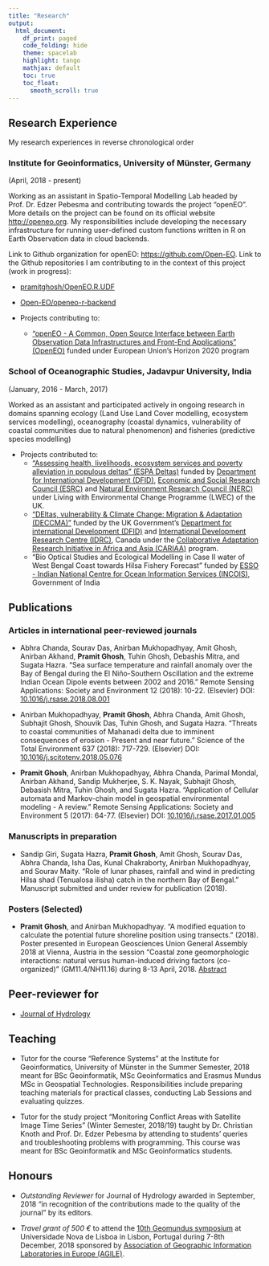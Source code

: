 ```yaml
---
title: "Research"
output:
  html_document:
    df_print: paged
    code_folding: hide
    theme: spacelab
    highlight: tango
    mathjax: default
    toc: true
    toc_float:
      smooth_scroll: true
---
```


## Research Experience

My research experiences in reverse chronological order

### Institute for Geoinformatics, University of Münster, Germany
(April, 2018 - present)

Working as an assistant in Spatio-Temporal Modelling Lab headed by Prof. Dr. Edzer Pebesma  and contributing towards the project "openEO". More details on the project can be found on its official website <http://openeo.org>. My responsibilities include developing the necessary infrastructure for running user-defined custom functions written in R on Earth Observation data in cloud backends.

Link to Github organization for openEO: <https://github.com/Open-EO>. Link to the Github repositories I am contributing to in the context of this project (work in progress):

  - [pramitghosh/OpenEO.R.UDF](https://github.com/pramitghosh/OpenEO.R.UDF)
  - [Open-EO/openeo-r-backend](https://github.com/Open-EO/openeo-r-backend)

* Projects contributing to:
    - ["openEO - A Common, Open Source Interface between Earth Observation Data Infrastructures and Front-End Applications" (OpenEO)](http://openeo.org) funded under European Union's Horizon 2020 program
      
### School of Oceanographic Studies, Jadavpur University, India
(January, 2016 - March, 2017)

Worked as an assistant and participated actively in ongoing research in domains spanning ecology (Land Use Land Cover modelling, ecosystem services modelling), oceanography (coastal dynamics, vulnerability of coastal communities due to natural phenomenon) and fisheries (predictive species modelling)

* Projects contributed to:
    - ["Assessing health, livelihoods, ecosystem services and poverty alleviation in populous deltas" (ESPA Deltas)](http://espadelta.geodata.soton.ac.uk/) funded by [Department for International Development (DFID)](https://www.gov.uk/government/organisations/department-for-international-development), [Economic and Social Research Council (ESRC)](https://esrc.ukri.org/) and [Natural Environment Research Council (NERC)](https://nerc.ukri.org/) under Living with Environmental Change Programme (LWEC) of the UK.
    - ["DEltas, vulnerability & Climate Change: Migration & Adaptation (DECCMA)"](http://www.deccma.com/deccma/overview/) funded by the UK Government's [Department for international Development (DFID)](https://www.gov.uk/government/organisations/department-for-international-development) and [International Development Research Centre (IDRC)](https://www.idrc.ca/en), Canada under the [Collaborative Adaptation Research Initiative in Africa and Asia (CARIAA)](https://cariaa.net/) program.
    - "Bio Optical Studies and Ecological Modelling in Case II water of West Bengal Coast towards Hilsa Fishery Forecast" funded by [ESSO - Indian National Centre for Ocean Information Services (INCOIS)](http://www.incois.gov.in), Government of India
    
## Publications

### Articles in international peer-reviewed journals

* Abhra Chanda, Sourav Das, Anirban Mukhopadhyay, Amit Ghosh, Anirban Akhand, **Pramit Ghosh**, Tuhin Ghosh, Debashis Mitra, and Sugata Hazra. "Sea surface temperature and rainfall anomaly over the Bay of Bengal during the El Niño-Southern Oscillation and the extreme Indian Ocean Dipole events between 2002 and 2016." Remote Sensing Applications: Society and Environment 12 (2018): 10-22. (Elsevier) DOI: [10.1016/j.rsase.2018.08.001](https://doi.org/10.1016/j.rsase.2018.08.001)

* Anirban Mukhopadhyay, **Pramit Ghosh**, Abhra Chanda, Amit Ghosh, Subhajit Ghosh, Shouvik Das, Tuhin Ghosh, and Sugata Hazra. "Threats to coastal communities of Mahanadi delta due to imminent consequences of erosion - Present and near future." Science of the Total Environment 637 (2018): 717-729. (Elsevier) DOI: [10.1016/j.scitotenv.2018.05.076](https://doi.org/10.1016/j.scitotenv.2018.05.076)

* **Pramit Ghosh**, Anirban Mukhopadhyay, Abhra Chanda, Parimal Mondal, Anirban Akhand, Sandip Mukherjee, S. K. Nayak, Subhajit Ghosh, Debasish Mitra, Tuhin Ghosh, and Sugata Hazra. "Application of Cellular automata and Markov-chain model in geospatial environmental modeling - A review." Remote Sensing Applications: Society and Environment 5 (2017): 64-77. (Elsevier) DOI: [10.1016/j.rsase.2017.01.005](https://doi.org/10.1016/j.rsase.2017.01.005)

### Manuscripts in preparation

* Sandip Giri, Sugata Hazra, **Pramit Ghosh**, Amit Ghosh, Sourav Das, Abhra Chanda, Isha Das,
Kunal Chakraborty, Anirban Mukhopadhyay, and Sourav Maity. “Role of lunar phases, rainfall
and wind in predicting Hilsa shad (Tenualosa ilisha) catch in the northern Bay of Bengal.”
Manuscript submitted and under review for publication (2018).

### Posters (Selected)

* **Pramit Ghosh**, and Anirban Mukhopadhyay. "A modified equation to calculate the potential future shoreline position using transects." (2018). Poster presented in European Geosciences Union General Assembly 2018 at Vienna, Austria in the session "Coastal zone geomorphologic interactions: natural versus human-induced driving factors (co-organized)" (GM11.4/NH11.16) during 8-13 April, 2018. [Abstract](https://meetingorganizer.copernicus.org/EGU2018/EGU2018-3982.pdf)

## Peer-reviewer for

* [Journal of Hydrology](https://www.journals.elsevier.com/journal-of-hydrology)

## Teaching

* Tutor for the course "Reference Systems" at the Institute for Geoinformatics, University of Münster in the Summer Semester, 2018 meant for BSc Geoinformatik, MSc Geoinformatics and Erasmus Mundus MSc in Geospatial Technologies. Responsibilities include preparing teaching materials for practical classes, conducting Lab Sessions and evaluating quizzes.

* Tutor for the study project “Monitoring Conflict Areas with Satellite Image Time Series”
(Winter Semester, 2018/19) taught by Dr. Christian Knoth and Prof. Dr. Edzer Pebesma by
attending to students’ queries and troubleshooting problems with programming. This course was
meant for BSc Geoinformatik and MSc Geoinformatics students.

## Honours

* *Outstanding Reviewer* for Journal of Hydrology awarded in September, 2018 "in recognition of the contributions made to the quality of the journal" by its editors.

* *Travel grant of 500 €* to attend the [10th Geomundus symposium](http://geomundus.org/2018/) at Universidade Nova de Lisboa in Lisbon, Portugal during 7-8th December, 2018 sponsored by [Association of Geographic Information Laboratories in Europe (AGILE)](https://agile-online.org/).